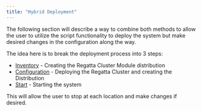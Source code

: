 ```yaml
---
title: "Hybrid Deployment"
---
```


The following section will describe a way to combine both methods to allow the user to utilize
the script functionality to deploy the system but make desired changes in the configuration
along the way.

The idea here is to break the deployment process into 3 steps:

- [Inventory](https://docs.regatta.dev/self-hosted-deployment/hybrid-deployment/inventory) - Creating the Regatta Cluster Module distribution
- [Configuration](https://docs.regatta.dev/self-hosted-deployment/hybrid-deployment/configuration) - Deploying the Regatta Cluster and creating the Distribution
- [Start](https://docs.regatta.dev/self-hosted-deployment/hybrid-deployment/start) - Starting the system

This will allow the user to stop at each location and make changes if desired.